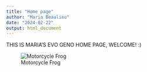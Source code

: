 ```yaml
---
title: "Home page"
author: "Maria Beaulieu"
date: "2024-02-22"
output: html_document
---
```


THIS IS MARIA'S EVO GENO HOME PAGE, WELCOME! :) 

![Motorcycle Frog](images/IMG-4305.jpeg)



